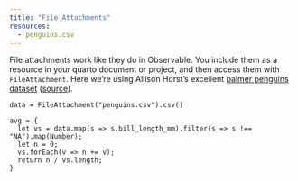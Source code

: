 ```yaml
---
title: "File Attachments"
resources:
  - penguins.csv
---
```


File attachments work like they do in Observable. You include them as
a resource in your quarto document or project, and then access them
with `FileAttachment`. Here we're using Allison Horst's excellent
[palmer penguins dataset](penguins.csv)
([source](https://allisonhorst.github.io/palmerpenguins/)).


```observable
data = FileAttachment("penguins.csv").csv()
```

```observable
avg = {
  let vs = data.map(s => s.bill_length_mm).filter(s => s !== "NA").map(Number);
  let n = 0;
  vs.forEach(v => n += v);
  return n / vs.length;
}
```


